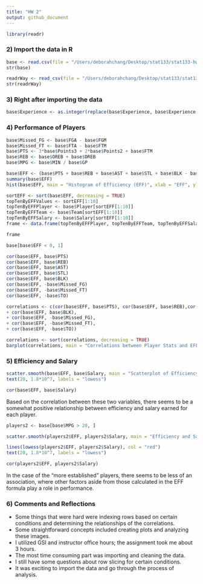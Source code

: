```yaml
---
title: "HW 2"
output: github_document
---
```

```r
library(readr)
```
### 2) Import the data in R
```r
base <- read.csv(file = "/Users/deborahchang/Desktop/stat133/stat133-hws-fall17/hw02/data/nba2017-player-statistics.csv", header = TRUE, colClasses = c("Player" = "character", "Team"  = "character", "Position" = "factor", "Experience" ="character", "Salary" = "double"))
str(base)

readrWay <- read_csv(file = "/Users/deborahchang/Desktop/stat133/stat133-hws-fall17/hw02/data/nba2017-player-statistics.csv", col_names = TRUE, col_types = cols(Player = col_character(), Team = col_character(), Position = col_factor(NULL), Experience = col_character(), Salary = col_double()))
str(readrWay)
```

### 3) Right after importing the data
```r
base$Experience <- as.integer(replace(base$Experience, base$Experience == "R", "0"))
```

### 4) Performance of Players
```r
base$Missed_FG <- base$FGA - base$FGM
base$Missed_FT <- base$FTA - base$FTM
base$PTS <- 3*base$Points3 + 2*base$Points2 + base$FTM
base$REB <- base$OREB + base$DREB
base$MPG <- base$MIN / base$GP 

base$EFF <- (base$PTS + base$REB + base$AST + base$STL + base$BLK - base$Missed_FG - base$Missed_FT - base$TO) / base$GP
summary(base$EFF)
hist(base$EFF, main = "Histogram of Efficiency (EFF)", xlab = "EFF", ylab = "Frequency")

```

```r

sortEFF <- sort(base$EFF, decreasing = TRUE)
topTenByEFFValues <- sortEFF[1:10]
topTenByEFFPlayer <- base$Player[sortEFF[1:10]]
topTenByEFFTeam <- base$Team[sortEFF[1:10]]
topTenByEFFSalary <- base$Salary[sortEFF[1:10]]
frame <- data.frame(topTenByEFFPlayer, topTenByEFFTeam, topTenByEFFSalary, topTenByEFFValues)

frame
```

```r
base[base$EFF < 0, 1]
```


```r
cor(base$EFF, base$PTS)
cor(base$EFF, base$REB)
cor(base$EFF, base$AST)
cor(base$EFF, base$STL)
cor(base$EFF, base$BLK)
cor(base$EFF, -base$Missed_FG)
cor(base$EFF, -base$Missed_FT)
cor(base$EFF, -base$TO)
```

```r
correlations <- c(cor(base$EFF, base$PTS), cor(base$EFF, base$REB),cor(base$EFF, base$AST),cor(base$EFF, base$STL),
+ cor(base$EFF, base$BLK),
+ cor(base$EFF, -base$Missed_FG),
+ cor(base$EFF, -base$Missed_FT),
+ cor(base$EFF, -base$TO))

correlations <- sort(correlations, decreasing = TRUE)
barplot(correlations, main = "Correlations between Player Stats and EFF", width = 0.5, names.arg  = c("PTS", "REB", "STL", "AST", "BLK", "Missed_FT", "Missed_FG", "TO"), las = 2, ylim = c(-1,1), col = c("gray", "gray", "gray", "gray", "gray", "red", "red", "red"))
```

### 5) Efficiency and Salary
```r
scatter.smooth(base$EFF, base$Salary, main = "Scatterplot of Efficiency and Salary (in millions of dollars)", xlab = "EFF", ylab = "Salary", col = "blue")
text(20, 1.8*10^7, labels = "lowess")

cor(base$EFF, base$Salary)
```

Based on the correlation between these two variables, there seems to be a somewhat positive relationship between efficiency and salary earned for each player.

```r
players2 <- base[base$MPG > 20, ]

scatter.smooth(players2$EFF, players2$Salary, main = "Efficiency and Salary of the more 'Solid' Players", xlab = "EFF", ylab = "Salary", col = "blue")

lines(lowess(players2$EFF, players2$Salary), col = "red")
text(20, 1.8*10^7, labels = "lowess")

cor(players2$EFF, players2$Salary)
```

In the case of the "more established" players, there seems to be less of an association, where other factors aside from those calculated in the EFF formula play a role in performance.

### 6) Comments and Reflections
- Some things that were hard were indexing rows based on certain conditions and determining the relationships of the correlations.
- Some straightforward concepts included creating plots and analyzing these images. 
- I utilized GSI and instructor office hours; the assignment took me about 3 hours.
- The most time consuming part was importing and cleaning the data.
- I still have some questions about row slicing for certain conditions.
- It was exciting to import the data and go through the process of analysis.